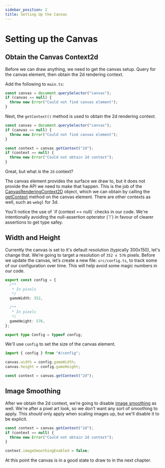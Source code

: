 ```yaml
---
sidebar_position: 2
title: Setting Up the Canvas
---
```


# Setting up the Canvas

## Obtain the Canvas Context2d

Before we can draw anything, we need to get the canvas setup. Query for the canvas element, then obtain the 2d rendering context.

Add the following to `main.ts`:

```typescript title="src/main.ts"
const canvas = document.querySelector("canvas");
if (canvas == null) {
  throw new Error("Could not find canvas element");
}
```

Next, the `getContext()` method is used to obtain the 2d rendering context.

```typescript {6-10} title="src/main.ts"
const canvas = document.querySelector("canvas");
if (canvas == null) {
  throw new Error("Could not find canvas element");
}

const context = canvas.getContext("2d");
if (context == null) {
  throw new Error("Could not obtain 2d context");
}
```

Great, but what _is_ the `2d` context?

The canvas element provides the surface we draw to, but it does not provide the API we need to make that happen. This is the job of the [CanvasRenderingContext2D](https://developer.mozilla.org/en-US/docs/Web/API/CanvasRenderingContext2D) object, which we can obtain by calling the [getContext](https://developer.mozilla.org/en-US/docs/Web/API/HTMLCanvasElement/getContext) method on the canvas element. There are other contexts as well, such as `webgl` for 3d.

<AlertInfo title="Error Handling">
  You'll notice the use of `if (context == null)` checks in our code. We're
  intentionally avoiding the null-assertion opterator (`!`) in favour of clearer
  assertions to get type safey.
</AlertInfo>

## Width and Height

Currently the canvas is set to it's default resolution (typically 300x150), let's change that. We’re going to target a resolution of `352 x 576` pixels. Before we update the canvas, let’s create a new file: `src/config.ts`, to track some of our configuration over time. This will help avoid some magic numbers in our code.

```typescript title="src/config.ts"
export const config = {
  /**
   * In pixels
   */
  gameWidth: 352,

  /**
   * In pixels
   */
  gameHeight: 576,
};

export type Config = typeof config;
```

We'll use `config` to set the size of the canvas element.

```typescript +{1,3-4} title="src/main.ts"
import { config } from "#/config";

canvas.width = config.gameWidth;
canvas.height = config.gameHeight;

const context = canvas.getContext("2d");
```

## Image Smoothing

After we obtain the 2d context, we’re going to disable [image smoothing](https://developer.mozilla.org/en-US/docs/Web/API/CanvasRenderingContext2D/imageSmoothingEnabled) as well. We're after a pixel art look, so we don't want any sort of smoothing to apply. This _should_ only apply when scaling images up, but we'll disable it to be explicit.

```typescript +{6} title="src/main.ts"
const context = canvas.getContext("2d");
if (context == null) {
  throw new Error("Could not obtain 2d context");
}

context.imageSmoothingEnabled = false;
```

At this point the canvas is in a good state to draw to in the next chapter.

